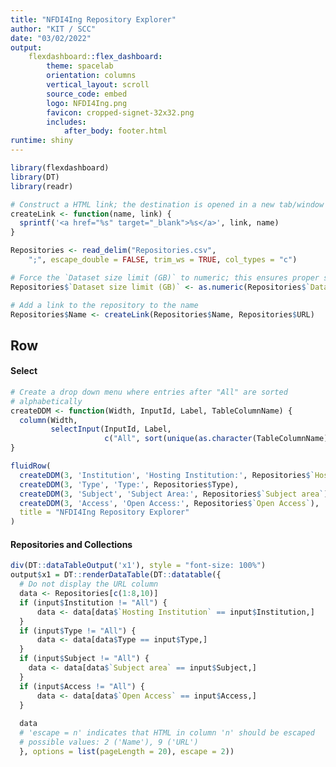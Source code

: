 ```yaml
---
title: "NFDI4Ing Repository Explorer"
author: "KIT / SCC"
date: "03/02/2022"
output:   
    flexdashboard::flex_dashboard:
        theme: spacelab
        orientation: columns
        vertical_layout: scroll
        source_code: embed
        logo: NFDI4Ing.png
        favicon: cropped-signet-32x32.png
        includes:
            after_body: footer.html
runtime: shiny
---
```

<!-- From StackOverflow question 51600940; this seems to be the easiest solution -->
<script>
$('.navbar-logo').wrap('<a href="https://www.nfdi4ing.de">');
</script>

```r
library(flexdashboard)
library(DT)
library(readr)

# Construct a HTML link; the destination is opened in a new tab/window
createLink <- function(name, link) {
  sprintf('<a href="%s" target="_blank">%s</a>', link, name)
}

Repositories <- read_delim("Repositories.csv",
    ";", escape_double = FALSE, trim_ws = TRUE, col_types = "c")

# Force the `Dataset size limit (GB)` to numeric; this ensures proper sorting
Repositories$`Dataset size limit (GB)` <- as.numeric(Repositories$`Dataset size limit (GB)`)

# Add a link to the repository to the name
Repositories$Name <- createLink(Repositories$Name, Repositories$URL)
```

Row {} 
--------------------------------------
#### Select
```r
# Create a drop down menu where entries after "All" are sorted
# alphabetically
createDDM <- function(Width, InputId, Label, TableColumnName) {
  column(Width,
         selectInput(InputId, Label,
                     c("All", sort(unique(as.character(TableColumnName))))))
}

fluidRow(
  createDDM(3, 'Institution', 'Hosting Institution:', Repositories$`Hosting Institution`),
  createDDM(3, 'Type', 'Type:', Repositories$Type),
  createDDM(3, 'Subject', 'Subject Area:', Repositories$`Subject area`),
  createDDM(3, 'Access', 'Open Access:', Repositories$`Open Access`),
  title = "NFDI4Ing Repository Explorer"
)
```

#### Repositories and Collections
```r
div(DT::dataTableOutput('x1'), style = "font-size: 100%")
output$x1 = DT::renderDataTable(DT::datatable({
  # Do not display the URL column
  data <- Repositories[c(1:8,10)]
  if (input$Institution != "All") {
      data <- data[data$`Hosting Institution` == input$Institution,]
  }
  if (input$Type != "All") {
      data <- data[data$Type == input$Type,]
  }
  if (input$Subject != "All") {
    data <- data[data$`Subject area` == input$Subject,]
  }
  if (input$Access != "All") {
      data <- data[data$`Open Access` == input$Access,]
  }
  
  data 
  # 'escape = n' indicates that HTML in column 'n' should be escaped
  # possible values: 2 ('Name'), 9 ('URL')
  }, options = list(pageLength = 20), escape = 2))
```
